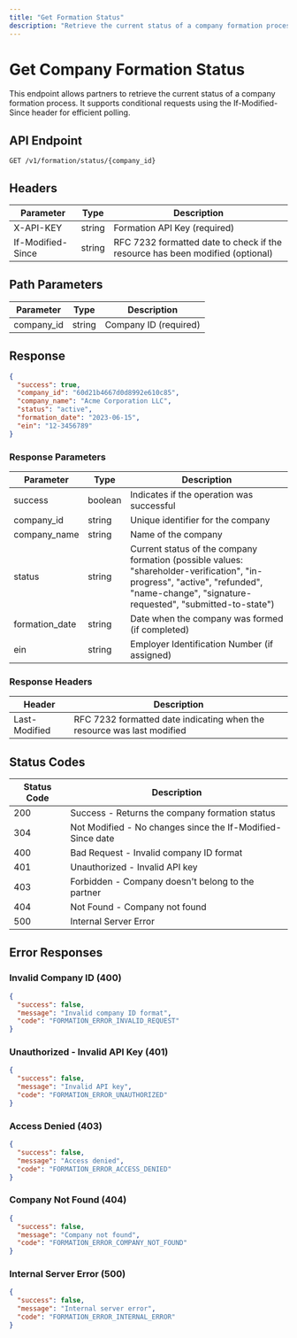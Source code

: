 ```yaml
---
title: "Get Formation Status"
description: "Retrieve the current status of a company formation process"
---
```


# Get Company Formation Status

This endpoint allows partners to retrieve the current status of a company formation process. It supports conditional requests using the If-Modified-Since header for efficient polling.

## API Endpoint

```
GET /v1/formation/status/{company_id}
```

## Headers

| Parameter         | Type   | Description                                                                   |
| ----------------- | ------ | ----------------------------------------------------------------------------- |
| X-API-KEY         | string | Formation API Key (required)                                                  |
| If-Modified-Since | string | RFC 7232 formatted date to check if the resource has been modified (optional) |

## Path Parameters

| Parameter  | Type   | Description           |
| ---------- | ------ | --------------------- |
| company_id | string | Company ID (required) |

## Response

```json
{
  "success": true,
  "company_id": "60d21b4667d0d8992e610c85",
  "company_name": "Acme Corporation LLC",
  "status": "active",
  "formation_date": "2023-06-15",
  "ein": "12-3456789"
}
```

### Response Parameters

| Parameter      | Type    | Description                                                                                                                                                                            |
| -------------- | ------- | -------------------------------------------------------------------------------------------------------------------------------------------------------------------------------------- |
| success        | boolean | Indicates if the operation was successful                                                                                                                                              |
| company_id     | string  | Unique identifier for the company                                                                                                                                                      |
| company_name   | string  | Name of the company                                                                                                                                                                    |
| status         | string  | Current status of the company formation (possible values: "shareholder-verification", "in-progress", "active", "refunded", "name-change", "signature-requested", "submitted-to-state") |
| formation_date | string  | Date when the company was formed (if completed)                                                                                                                                        |
| ein            | string  | Employer Identification Number (if assigned)                                                                                                                                           |

### Response Headers

| Header        | Description                                                            |
| ------------- | ---------------------------------------------------------------------- |
| Last-Modified | RFC 7232 formatted date indicating when the resource was last modified |

## Status Codes

| Status Code | Description                                                |
| ----------- | ---------------------------------------------------------- |
| 200         | Success - Returns the company formation status             |
| 304         | Not Modified - No changes since the If-Modified-Since date |
| 400         | Bad Request - Invalid company ID format                    |
| 401         | Unauthorized - Invalid API key                             |
| 403         | Forbidden - Company doesn't belong to the partner          |
| 404         | Not Found - Company not found                              |
| 500         | Internal Server Error                                      |

## Error Responses

### Invalid Company ID (400)

```json
{
  "success": false,
  "message": "Invalid company ID format",
  "code": "FORMATION_ERROR_INVALID_REQUEST"
}
```

### Unauthorized - Invalid API Key (401)

```json
{
  "success": false,
  "message": "Invalid API key",
  "code": "FORMATION_ERROR_UNAUTHORIZED"
}
```

### Access Denied (403)

```json
{
  "success": false,
  "message": "Access denied",
  "code": "FORMATION_ERROR_ACCESS_DENIED"
}
```

### Company Not Found (404)

```json
{
  "success": false,
  "message": "Company not found",
  "code": "FORMATION_ERROR_COMPANY_NOT_FOUND"
}
```

### Internal Server Error (500)

```json
{
  "success": false,
  "message": "Internal server error",
  "code": "FORMATION_ERROR_INTERNAL_ERROR"
}
```
